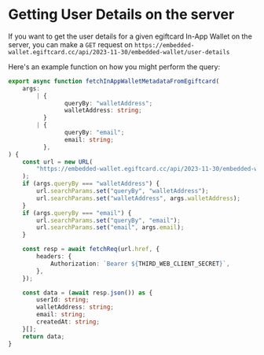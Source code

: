 # Getting User Details on the server

If you want to get the user details for a given egiftcard In-App Wallet on the server, you can make a `GET` request on `https://embedded-wallet.egiftcard.cc/api/2023-11-30/embedded-wallet/user-details`

Here's an example function on how you might perform the query:

```ts
export async function fetchInAppWalletMetadataFromEgiftcard(
	args:
		| {
				queryBy: "walletAddress";
				walletAddress: string;
		  }
		| {
				queryBy: "email";
				email: string;
		  },
) {
	const url = new URL(
		"https://embedded-wallet.egiftcard.cc/api/2023-11-30/embedded-wallet/user-details",
	);
	if (args.queryBy === "walletAddress") {
		url.searchParams.set("queryBy", "walletAddress");
		url.searchParams.set("walletAddress", args.walletAddress);
	}
	if (args.queryBy === "email") {
		url.searchParams.set("queryBy", "email");
		url.searchParams.set("email", args.email);
	}

	const resp = await fetchReq(url.href, {
		headers: {
			Authorization: `Bearer ${THIRD_WEB_CLIENT_SECRET}`,
		},
	});

	const data = (await resp.json()) as {
		userId: string;
		walletAddress: string;
		email: string;
		createdAt: string;
	}[];
	return data;
}
```
